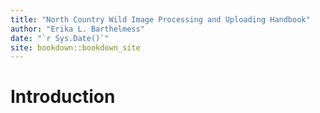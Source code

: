 ```yaml
--- 
title: "North Country Wild Image Processing and Uploading Handbook"
author: "Erika L. Barthelmess"
date: "`r Sys.Date()`"
site: bookdown::bookdown_site
---
```


# Introduction


